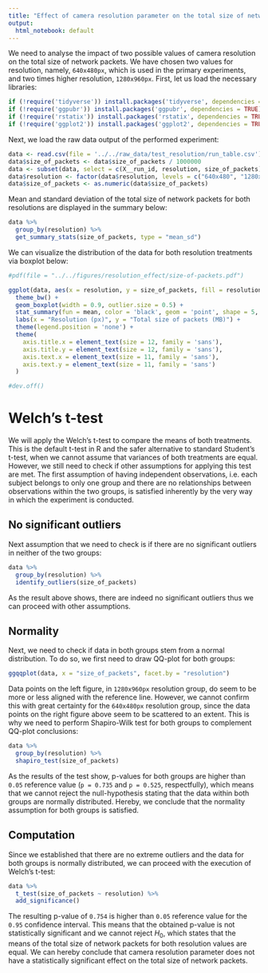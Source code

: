 ```yaml
---
title: "Effect of camera resolution parameter on the total size of network packets"
output:
  html_notebook: default
---
```


We need to analyse the impact of two possible values of camera resolution on the total size of network packets. We have chosen two values for resolution, namely, `640x480px`, which is used in the primary experiments, and two times higher resolution, `1280x960px`. First, let us load the necessary libraries:
```r
if (!require('tidyverse')) install.packages('tidyverse', dependencies = TRUE); library('tidyverse')
if (!require('ggpubr')) install.packages('ggpubr', dependencies = TRUE); library('ggpubr')
if (!require('rstatix')) install.packages('rstatix', dependencies = TRUE); library('rstatix')
if (!require('ggplot2')) install.packages('ggplot2', dependencies = TRUE); library('ggplot2')
```

Next, we load the raw data output of the performed experiment:
```r
data <- read.csv(file = '../../raw_data/test_resolution/run_table.csv')
data$size_of_packets <- data$size_of_packets / 1000000
data <- subset(data, select = c(X__run_id, resolution, size_of_packets))
data$resolution <- factor(data$resolution, levels = c("640x480", "1280x960"))
data$size_of_packets <- as.numeric(data$size_of_packets)
```

Mean and standard deviation of the total size of network packets for both resolutions are displayed in the summary below:
```r
data %>%
  group_by(resolution) %>%
  get_summary_stats(size_of_packets, type = "mean_sd")
```

We can visualize the distribution of the data for both resolution treatments via boxplot below:
```r
#pdf(file = "../../figures/resolution_effect/size-of-packets.pdf")

ggplot(data, aes(x = resolution, y = size_of_packets, fill = resolution)) +
  theme_bw() + 
  geom_boxplot(width = 0.9, outlier.size = 0.5) + 
  stat_summary(fun = mean, color = 'black', geom = 'point', shape = 5, size = 1.5) +
  labs(x = "Resolution (px)", y = "Total size of packets (MB)") +
  theme(legend.position = 'none') +
  theme(
    axis.title.x = element_text(size = 12, family = 'sans'),
    axis.title.y = element_text(size = 12, family = 'sans'),
    axis.text.x = element_text(size = 11, family = 'sans'),
    axis.text.y = element_text(size = 11, family = 'sans')
  )

#dev.off()
```

# Welch's t-test

We will apply the Welch's t-test to compare the means of both treatments. This is the default t-test in R and the safer alternative to standard Student's t-test, when we cannot assume that variances of both treatments are equal. However, we still need to check if other assumptions for applying this test are met. The first assumption of having independent observations, i.e. each subject belongs to only one group and there are no relationships between observations within the two groups, is satisfied inherently by the very way in which the experiment is conducted.

## No significant outliers

Next assumption that we need to check is if there are no significant outliers in neither of the two groups:
```r
data %>% 
  group_by(resolution) %>%
  identify_outliers(size_of_packets)
```

As the result above shows, there are indeed no significant outliers thus we can proceed with other assumptions.

## Normality

Next, we need to check if data in both groups stem from a normal distribution. To do so, we first need to draw QQ-plot for both groups:
```r
ggqqplot(data, x = "size_of_packets", facet.by = "resolution")
```
Data points on the left figure, in `1280x960px` resolution group, do seem to be more or less aligned with the reference line. However, we cannot confirm this with great certainty for the `640x480px` resolution group, since the data points on the right figure above seem to be scattered to an extent. This is why we need to perform Shapiro-Wilk test for both groups to complement QQ-plot conclusions:
```r
data %>%
  group_by(resolution) %>%
  shapiro_test(size_of_packets)
```
As the results of the test show, p-values for both groups are higher than `0.05` reference value (`p = 0.735` and `p = 0.525`, respectfully), which means that we cannot reject the null-hypothesis stating that the data within both groups are normally distributed. Hereby, we conclude that the normality assumption for both groups is satisfied.

## Computation

Since we established that there are no extreme outliers and the data for both groups is normally distributed, we can proceed with the execution of Welch's t-test:
```r
data %>%
  t_test(size_of_packets ~ resolution) %>%
  add_significance()
```
The resulting p-value of `0.754` is higher than `0.05` reference value for the `0.95` confidence interval. This means that the obtained p-value is not statistically significant and we cannot reject $H_0$, which states that the means of the total size of network packets for both resolution values are equal. We can hereby conclude that camera resolution parameter does not have a statistically significant effect on the total size of network packets.

